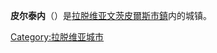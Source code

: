 {{Infobox Settlement
| name = 皮尔泰内
| native_name = Piltene
| native_name_lang = lv
| settlement_type = [[拉脱维亚城市列表|城镇]]
| image_skyline = Piltenes pilsdrupas un baznīca.jpg
| image_caption = 镇上的教堂废墟
| image_flag = LVA Piltene flag.png
| flag_size = 135px
| image_shield = Piltene gerb.png
| shield_size = 75px
| pushpin_map = Latvia
| pushpin_label_position = right
| pushpin_map_caption = 皮尔泰内在拉脱维亚的位置
| subdivision_type = 国家
| subdivision_name = {{LAT}}
| subdivision_type1 = [[拉脫維亞行政區劃|城市]]|市镇]]
| subdivision_name1 = [[文茨皮爾斯市鎮|文茨皮爾斯市鎮]]
| area_total_km2 = 5.52
| population_as_of = 2021年
| population_total = 876
| population_density_km2 = auto
| timezone = [[EET|EET]]
| utc_offset = +2
| timezone_DST = [[EEST|EEST]]
| utc_offset_DST = +3
| website =  
}}
'''皮尔泰内'''（{{lang-lv|Piltene}}）是[[拉脱维亚|拉脱维亚]][[文茨皮爾斯市鎮|文茨皮爾斯市鎮]]内的城镇。

{{Latvia-stub}}

{{DEFAULTSORT:Piltene}}
[[Category:拉脱维亚城市|Category:拉脱维亚城市]]